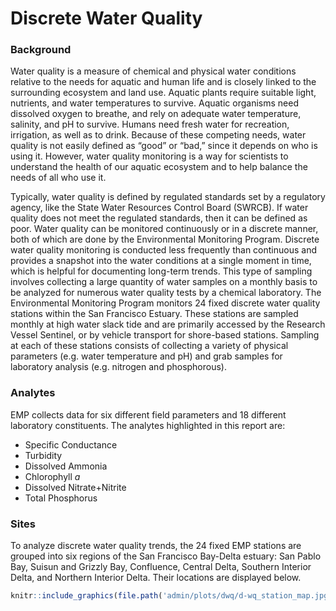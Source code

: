 # Discrete Water Quality {#dwq}

### Background {.unlisted .unnumbered}
Water quality is a measure of chemical and physical water conditions relative to the needs for aquatic and human life and is closely linked to the surrounding ecosystem and land use. Aquatic plants require suitable light, nutrients, and water temperatures to survive. Aquatic organisms need dissolved oxygen to breathe, and rely on adequate water temperature, salinity, and pH to survive. Humans need fresh water for recreation, irrigation, as well as to drink. Because of these competing needs, water quality is not easily defined as “good” or “bad,” since it depends on who is using it. However, water quality monitoring is a way for scientists to understand the health of our aquatic ecosystem and to help balance the needs of all who use it.

Typically, water quality is defined by regulated standards set by a regulatory agency, like the State Water Resources Control Board (SWRCB). If water quality does not meet the regulated standards, then it can be defined as poor.  Water quality can be monitored continuously or in a discrete manner, both of which are done by the Environmental Monitoring Program. Discrete water quality monitoring is conducted less frequently than continuous and provides a snapshot into the water conditions at a single moment in time, which is helpful for documenting long-term trends. This type of sampling involves collecting a large quantity of water samples on a monthly basis to be analyzed for numerous water quality tests by a chemical laboratory. 
The Environmental Monitoring Program monitors 24 fixed discrete water quality stations within the San Francisco Estuary. These stations are sampled monthly at high water slack tide and are primarily accessed by the Research Vessel Sentinel, or by vehicle transport for shore-based stations. Sampling at each of these stations consists of collecting a variety of physical parameters (e.g. water temperature and pH) and grab samples for laboratory analysis (e.g. nitrogen and phosphorous). 

### Analytes {.unlisted .unnumbered}
EMP collects data for six different field parameters and 18 different laboratory constituents. The analytes highlighted in this report are:

  * Specific Conductance
  * Turbidity
  * Dissolved Ammonia
  * Chlorophyll *a*
  * Dissolved Nitrate+Nitrite
  * Total Phosphorus

### Sites {.unlisted .unnumbered}
To analyze discrete water quality trends, the 24 fixed EMP stations are grouped into six regions of the San Francisco Bay-Delta estuary: San Pablo Bay, Suisun and Grizzly Bay, Confluence, Central Delta, Southern Interior Delta, and Northern Interior Delta. Their locations are displayed below. 

```r
knitr::include_graphics(file.path('admin/plots/dwq/d-wq_station_map.jpg'))
```
